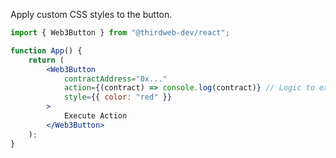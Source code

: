 Apply custom CSS styles to the button.

```jsx
import { Web3Button } from "@thirdweb-dev/react";

function App() {
	return (
		<Web3Button
			contractAddress="0x..."
			action={(contract) => console.log(contract)} // Logic to execute when clicked
			style={{ color: "red" }}
		>
			Execute Action
		</Web3Button>
	);
}
```
